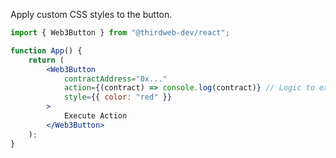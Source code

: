 Apply custom CSS styles to the button.

```jsx
import { Web3Button } from "@thirdweb-dev/react";

function App() {
	return (
		<Web3Button
			contractAddress="0x..."
			action={(contract) => console.log(contract)} // Logic to execute when clicked
			style={{ color: "red" }}
		>
			Execute Action
		</Web3Button>
	);
}
```
